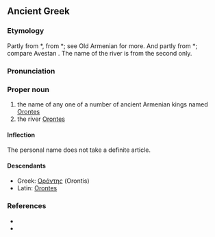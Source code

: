 ==Ancient Greek==
{{wikipedia|Orontid dynasty}}
{{wikipedia|Orontes River}}
===Etymology===
Partly from {{etyl|xme|grc}} *{{term||Arēvand|lang=xme}}, from {{etyl|ira|grc}} *{{term||Raivant-, Rayivant-|possessing wealth|lang=ira}}; see Old Armenian {{term|Երուանդ|||sc=Armn|tr=Eruand|lang=xcl}} for more. And partly from {{etyl|xme|grc}} *{{term||Arvand|lang=xme}}; compare Avestan {{term||aurvant-|swift|lang=ae}} {{rfscript|Avestan}}. The name of the river is from the second only. 

===Pronunciation===
{{grc-ipa-rows|o|r|o'|nt|ee|s}}

===Proper noun===
{{grc-proper noun|Ὀρόντου|m|first|Orontēs|Οροντης}}

# the name of any one of a number of ancient Armenian kings named [[Orontes]]
# the river [[Orontes]]

====Inflection====
{{grc-decl-1st-M-eta-pax|form=M-sing|Ὀρόντ|Ὀρόντ|Ὀροντ}}
The personal name does not take a definite article.

====Descendants====
* Greek: [[Ορόντης]] (Orontis)
* Latin: [[Orontes]]

===References===
* {{grc-wh-page|1019}}
* {{R:xcl:Perikhanyan|page=7}}